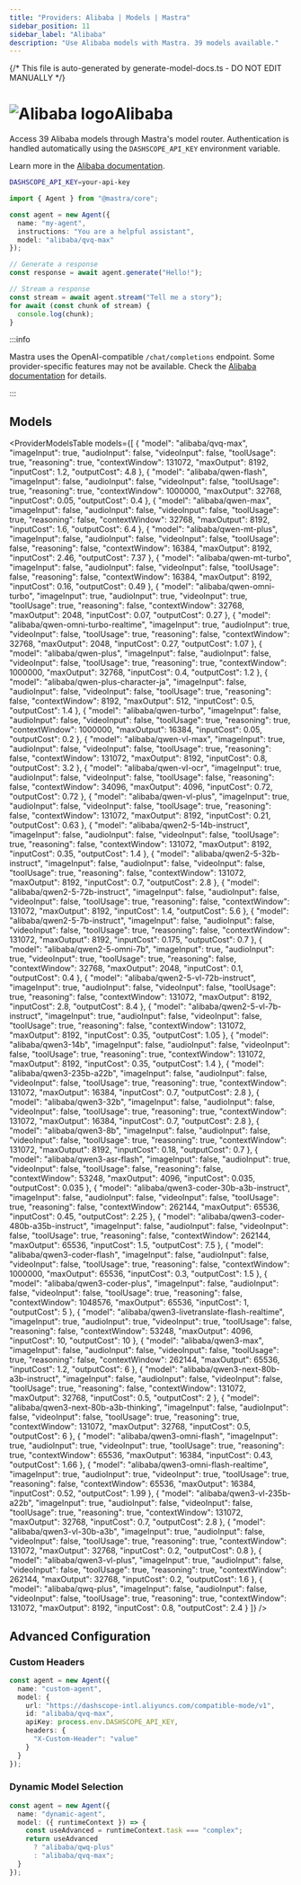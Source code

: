 ```yaml
---
title: "Providers: Alibaba | Models | Mastra"
sidebar_position: 11
sidebar_label: "Alibaba"
description: "Use Alibaba models with Mastra. 39 models available."
---
```


{/* This file is auto-generated by generate-model-docs.ts - DO NOT EDIT MANUALLY */}



# <img src="https://models.dev/logos/alibaba.svg" alt="Alibaba logo" className="inline w-8 h-8 mr-2 align-middle dark:invert dark:brightness-0 dark:contrast-200" />Alibaba

Access 39 Alibaba models through Mastra's model router. Authentication is handled automatically using the `DASHSCOPE_API_KEY` environment variable.

Learn more in the [Alibaba documentation](https://www.alibabacloud.com/help/en/model-studio/models).

```bash
DASHSCOPE_API_KEY=your-api-key
```

```typescript
import { Agent } from "@mastra/core";

const agent = new Agent({
  name: "my-agent",
  instructions: "You are a helpful assistant",
  model: "alibaba/qvq-max"
});

// Generate a response
const response = await agent.generate("Hello!");

// Stream a response
const stream = await agent.stream("Tell me a story");
for await (const chunk of stream) {
  console.log(chunk);
}
```

:::info

Mastra uses the OpenAI-compatible `/chat/completions` endpoint. Some provider-specific features may not be available. Check the [Alibaba documentation](https://www.alibabacloud.com/help/en/model-studio/models) for details.

:::

## Models

<ProviderModelsTable 
  models={[
  {
    "model": "alibaba/qvq-max",
    "imageInput": true,
    "audioInput": false,
    "videoInput": false,
    "toolUsage": true,
    "reasoning": true,
    "contextWindow": 131072,
    "maxOutput": 8192,
    "inputCost": 1.2,
    "outputCost": 4.8
  },
  {
    "model": "alibaba/qwen-flash",
    "imageInput": false,
    "audioInput": false,
    "videoInput": false,
    "toolUsage": true,
    "reasoning": true,
    "contextWindow": 1000000,
    "maxOutput": 32768,
    "inputCost": 0.05,
    "outputCost": 0.4
  },
  {
    "model": "alibaba/qwen-max",
    "imageInput": false,
    "audioInput": false,
    "videoInput": false,
    "toolUsage": true,
    "reasoning": false,
    "contextWindow": 32768,
    "maxOutput": 8192,
    "inputCost": 1.6,
    "outputCost": 6.4
  },
  {
    "model": "alibaba/qwen-mt-plus",
    "imageInput": false,
    "audioInput": false,
    "videoInput": false,
    "toolUsage": false,
    "reasoning": false,
    "contextWindow": 16384,
    "maxOutput": 8192,
    "inputCost": 2.46,
    "outputCost": 7.37
  },
  {
    "model": "alibaba/qwen-mt-turbo",
    "imageInput": false,
    "audioInput": false,
    "videoInput": false,
    "toolUsage": false,
    "reasoning": false,
    "contextWindow": 16384,
    "maxOutput": 8192,
    "inputCost": 0.16,
    "outputCost": 0.49
  },
  {
    "model": "alibaba/qwen-omni-turbo",
    "imageInput": true,
    "audioInput": true,
    "videoInput": true,
    "toolUsage": true,
    "reasoning": false,
    "contextWindow": 32768,
    "maxOutput": 2048,
    "inputCost": 0.07,
    "outputCost": 0.27
  },
  {
    "model": "alibaba/qwen-omni-turbo-realtime",
    "imageInput": true,
    "audioInput": true,
    "videoInput": false,
    "toolUsage": true,
    "reasoning": false,
    "contextWindow": 32768,
    "maxOutput": 2048,
    "inputCost": 0.27,
    "outputCost": 1.07
  },
  {
    "model": "alibaba/qwen-plus",
    "imageInput": false,
    "audioInput": false,
    "videoInput": false,
    "toolUsage": true,
    "reasoning": true,
    "contextWindow": 1000000,
    "maxOutput": 32768,
    "inputCost": 0.4,
    "outputCost": 1.2
  },
  {
    "model": "alibaba/qwen-plus-character-ja",
    "imageInput": false,
    "audioInput": false,
    "videoInput": false,
    "toolUsage": true,
    "reasoning": false,
    "contextWindow": 8192,
    "maxOutput": 512,
    "inputCost": 0.5,
    "outputCost": 1.4
  },
  {
    "model": "alibaba/qwen-turbo",
    "imageInput": false,
    "audioInput": false,
    "videoInput": false,
    "toolUsage": true,
    "reasoning": true,
    "contextWindow": 1000000,
    "maxOutput": 16384,
    "inputCost": 0.05,
    "outputCost": 0.2
  },
  {
    "model": "alibaba/qwen-vl-max",
    "imageInput": true,
    "audioInput": false,
    "videoInput": false,
    "toolUsage": true,
    "reasoning": false,
    "contextWindow": 131072,
    "maxOutput": 8192,
    "inputCost": 0.8,
    "outputCost": 3.2
  },
  {
    "model": "alibaba/qwen-vl-ocr",
    "imageInput": true,
    "audioInput": false,
    "videoInput": false,
    "toolUsage": false,
    "reasoning": false,
    "contextWindow": 34096,
    "maxOutput": 4096,
    "inputCost": 0.72,
    "outputCost": 0.72
  },
  {
    "model": "alibaba/qwen-vl-plus",
    "imageInput": true,
    "audioInput": false,
    "videoInput": false,
    "toolUsage": true,
    "reasoning": false,
    "contextWindow": 131072,
    "maxOutput": 8192,
    "inputCost": 0.21,
    "outputCost": 0.63
  },
  {
    "model": "alibaba/qwen2-5-14b-instruct",
    "imageInput": false,
    "audioInput": false,
    "videoInput": false,
    "toolUsage": true,
    "reasoning": false,
    "contextWindow": 131072,
    "maxOutput": 8192,
    "inputCost": 0.35,
    "outputCost": 1.4
  },
  {
    "model": "alibaba/qwen2-5-32b-instruct",
    "imageInput": false,
    "audioInput": false,
    "videoInput": false,
    "toolUsage": true,
    "reasoning": false,
    "contextWindow": 131072,
    "maxOutput": 8192,
    "inputCost": 0.7,
    "outputCost": 2.8
  },
  {
    "model": "alibaba/qwen2-5-72b-instruct",
    "imageInput": false,
    "audioInput": false,
    "videoInput": false,
    "toolUsage": true,
    "reasoning": false,
    "contextWindow": 131072,
    "maxOutput": 8192,
    "inputCost": 1.4,
    "outputCost": 5.6
  },
  {
    "model": "alibaba/qwen2-5-7b-instruct",
    "imageInput": false,
    "audioInput": false,
    "videoInput": false,
    "toolUsage": true,
    "reasoning": false,
    "contextWindow": 131072,
    "maxOutput": 8192,
    "inputCost": 0.175,
    "outputCost": 0.7
  },
  {
    "model": "alibaba/qwen2-5-omni-7b",
    "imageInput": true,
    "audioInput": true,
    "videoInput": true,
    "toolUsage": true,
    "reasoning": false,
    "contextWindow": 32768,
    "maxOutput": 2048,
    "inputCost": 0.1,
    "outputCost": 0.4
  },
  {
    "model": "alibaba/qwen2-5-vl-72b-instruct",
    "imageInput": true,
    "audioInput": false,
    "videoInput": false,
    "toolUsage": true,
    "reasoning": false,
    "contextWindow": 131072,
    "maxOutput": 8192,
    "inputCost": 2.8,
    "outputCost": 8.4
  },
  {
    "model": "alibaba/qwen2-5-vl-7b-instruct",
    "imageInput": true,
    "audioInput": false,
    "videoInput": false,
    "toolUsage": true,
    "reasoning": false,
    "contextWindow": 131072,
    "maxOutput": 8192,
    "inputCost": 0.35,
    "outputCost": 1.05
  },
  {
    "model": "alibaba/qwen3-14b",
    "imageInput": false,
    "audioInput": false,
    "videoInput": false,
    "toolUsage": true,
    "reasoning": true,
    "contextWindow": 131072,
    "maxOutput": 8192,
    "inputCost": 0.35,
    "outputCost": 1.4
  },
  {
    "model": "alibaba/qwen3-235b-a22b",
    "imageInput": false,
    "audioInput": false,
    "videoInput": false,
    "toolUsage": true,
    "reasoning": true,
    "contextWindow": 131072,
    "maxOutput": 16384,
    "inputCost": 0.7,
    "outputCost": 2.8
  },
  {
    "model": "alibaba/qwen3-32b",
    "imageInput": false,
    "audioInput": false,
    "videoInput": false,
    "toolUsage": true,
    "reasoning": true,
    "contextWindow": 131072,
    "maxOutput": 16384,
    "inputCost": 0.7,
    "outputCost": 2.8
  },
  {
    "model": "alibaba/qwen3-8b",
    "imageInput": false,
    "audioInput": false,
    "videoInput": false,
    "toolUsage": true,
    "reasoning": true,
    "contextWindow": 131072,
    "maxOutput": 8192,
    "inputCost": 0.18,
    "outputCost": 0.7
  },
  {
    "model": "alibaba/qwen3-asr-flash",
    "imageInput": false,
    "audioInput": true,
    "videoInput": false,
    "toolUsage": false,
    "reasoning": false,
    "contextWindow": 53248,
    "maxOutput": 4096,
    "inputCost": 0.035,
    "outputCost": 0.035
  },
  {
    "model": "alibaba/qwen3-coder-30b-a3b-instruct",
    "imageInput": false,
    "audioInput": false,
    "videoInput": false,
    "toolUsage": true,
    "reasoning": false,
    "contextWindow": 262144,
    "maxOutput": 65536,
    "inputCost": 0.45,
    "outputCost": 2.25
  },
  {
    "model": "alibaba/qwen3-coder-480b-a35b-instruct",
    "imageInput": false,
    "audioInput": false,
    "videoInput": false,
    "toolUsage": true,
    "reasoning": false,
    "contextWindow": 262144,
    "maxOutput": 65536,
    "inputCost": 1.5,
    "outputCost": 7.5
  },
  {
    "model": "alibaba/qwen3-coder-flash",
    "imageInput": false,
    "audioInput": false,
    "videoInput": false,
    "toolUsage": true,
    "reasoning": false,
    "contextWindow": 1000000,
    "maxOutput": 65536,
    "inputCost": 0.3,
    "outputCost": 1.5
  },
  {
    "model": "alibaba/qwen3-coder-plus",
    "imageInput": false,
    "audioInput": false,
    "videoInput": false,
    "toolUsage": true,
    "reasoning": false,
    "contextWindow": 1048576,
    "maxOutput": 65536,
    "inputCost": 1,
    "outputCost": 5
  },
  {
    "model": "alibaba/qwen3-livetranslate-flash-realtime",
    "imageInput": true,
    "audioInput": true,
    "videoInput": true,
    "toolUsage": false,
    "reasoning": false,
    "contextWindow": 53248,
    "maxOutput": 4096,
    "inputCost": 10,
    "outputCost": 10
  },
  {
    "model": "alibaba/qwen3-max",
    "imageInput": false,
    "audioInput": false,
    "videoInput": false,
    "toolUsage": true,
    "reasoning": false,
    "contextWindow": 262144,
    "maxOutput": 65536,
    "inputCost": 1.2,
    "outputCost": 6
  },
  {
    "model": "alibaba/qwen3-next-80b-a3b-instruct",
    "imageInput": false,
    "audioInput": false,
    "videoInput": false,
    "toolUsage": true,
    "reasoning": false,
    "contextWindow": 131072,
    "maxOutput": 32768,
    "inputCost": 0.5,
    "outputCost": 2
  },
  {
    "model": "alibaba/qwen3-next-80b-a3b-thinking",
    "imageInput": false,
    "audioInput": false,
    "videoInput": false,
    "toolUsage": true,
    "reasoning": true,
    "contextWindow": 131072,
    "maxOutput": 32768,
    "inputCost": 0.5,
    "outputCost": 6
  },
  {
    "model": "alibaba/qwen3-omni-flash",
    "imageInput": true,
    "audioInput": true,
    "videoInput": true,
    "toolUsage": true,
    "reasoning": true,
    "contextWindow": 65536,
    "maxOutput": 16384,
    "inputCost": 0.43,
    "outputCost": 1.66
  },
  {
    "model": "alibaba/qwen3-omni-flash-realtime",
    "imageInput": true,
    "audioInput": true,
    "videoInput": true,
    "toolUsage": true,
    "reasoning": false,
    "contextWindow": 65536,
    "maxOutput": 16384,
    "inputCost": 0.52,
    "outputCost": 1.99
  },
  {
    "model": "alibaba/qwen3-vl-235b-a22b",
    "imageInput": true,
    "audioInput": false,
    "videoInput": false,
    "toolUsage": true,
    "reasoning": true,
    "contextWindow": 131072,
    "maxOutput": 32768,
    "inputCost": 0.7,
    "outputCost": 2.8
  },
  {
    "model": "alibaba/qwen3-vl-30b-a3b",
    "imageInput": true,
    "audioInput": false,
    "videoInput": false,
    "toolUsage": true,
    "reasoning": true,
    "contextWindow": 131072,
    "maxOutput": 32768,
    "inputCost": 0.2,
    "outputCost": 0.8
  },
  {
    "model": "alibaba/qwen3-vl-plus",
    "imageInput": true,
    "audioInput": false,
    "videoInput": false,
    "toolUsage": true,
    "reasoning": true,
    "contextWindow": 262144,
    "maxOutput": 32768,
    "inputCost": 0.2,
    "outputCost": 1.6
  },
  {
    "model": "alibaba/qwq-plus",
    "imageInput": false,
    "audioInput": false,
    "videoInput": false,
    "toolUsage": true,
    "reasoning": true,
    "contextWindow": 131072,
    "maxOutput": 8192,
    "inputCost": 0.8,
    "outputCost": 2.4
  }
]}
/>

## Advanced Configuration

### Custom Headers

```typescript
const agent = new Agent({
  name: "custom-agent",
  model: {
    url: "https://dashscope-intl.aliyuncs.com/compatible-mode/v1",
    id: "alibaba/qvq-max",
    apiKey: process.env.DASHSCOPE_API_KEY,
    headers: {
      "X-Custom-Header": "value"
    }
  }
});
```

### Dynamic Model Selection

```typescript
const agent = new Agent({
  name: "dynamic-agent",
  model: ({ runtimeContext }) => {
    const useAdvanced = runtimeContext.task === "complex";
    return useAdvanced 
      ? "alibaba/qwq-plus"
      : "alibaba/qvq-max";
  }
});
```


